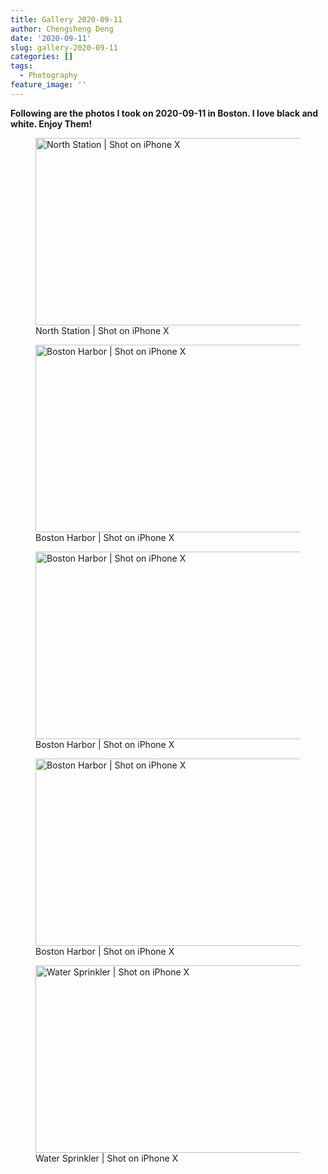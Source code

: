 ```yaml
---
title: Gallery 2020-09-11
author: Chengsheng Deng
date: '2020-09-11'
slug: gallery-2020-09-11
categories: []
tags: 
  - Photography
feature_image: ''
--- 
```


**Following are the photos I took on 2020-09-11 in Boston. I love black and white. Enjoy Them!** 

![North Station | Shot on iPhone X ](/post/2020-09-11-gallery-2020-09-11_files/IMG_2550.jpeg){width=600px height=300px} 

![Boston Harbor | Shot on iPhone X ](/post/2020-09-11-gallery-2020-09-11_files/IMG_2570.jpeg){width=600px height=300px} 

![Boston Harbor | Shot on iPhone X ](/post/2020-09-11-gallery-2020-09-11_files/IMG_2593.jpeg){width=600px height=300px} 

![Boston Harbor | Shot on iPhone X ](/post/2020-09-11-gallery-2020-09-11_files/IMG_2568.jpeg){width=600px height=300px} 

![Water Sprinkler | Shot on iPhone X ](/post/2020-09-11-gallery-2020-09-11_files/IMG_2604.jpeg){width=600px height=300px}


